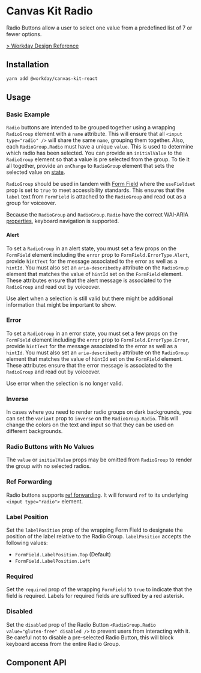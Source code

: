 


<Meta title="Preview/Inputs/Radio" component={RadioGroup} />

# Canvas Kit Radio

Radio Buttons allow a user to select one value from a predefined list of 7 or fewer options.

[> Workday Design Reference](https://design.workday.com/components/inputs/radio-buttons)

## Installation

```sh
yarn add @workday/canvas-kit-react
```

## Usage

### Basic Example

`Radio` buttons are intended to be grouped together using a wrapping `RadioGroup` element with a
`name` attribute. This will ensure that all `<input type="radio" />` will share the same `name`,
grouping them together. Also, each `RadioGroup.Radio` must have a unique `value`. This is used to
determine which radio has been selected. You can provide an `initialValue` to the `RadioGroup`
element so that a value is pre selected from the group. To tie it all together, provide an
`onChange` to `RadioGroup` element that sets the selected value on
[state](https://react.dev/learn/state-a-components-memory).

`RadioGroup` should be used in tandem with [Form Field](/components/inputs/form-field/) where the
`useFieldset` prop is set to `true` to meet accessibility standards. This ensures that the `label`
text from `FormField` is attached to the `RadioGroup` and read out as a group for voiceover.

<ExampleCodeBlock code={Basic} />

Because the `RadioGroup` and `RadioGroup.Radio` have the correct WAI-ARIA
[properties](https://developer.mozilla.org/en-US/docs/Web/Accessibility/ARIA/Roles/radiogroup_role#associated_wai-aria_roles_states_and_properties),
keyboard navigation is supported.

#### Alert

To set a `RadioGroup` in an alert state, you must set a few props on the `FormField` element
including the `error` prop to `FormField.ErrorType.Alert`, provide `hintText` for the message
associated to the error as well as a `hintId`. You must also set an `aria-describedby` attribute on
the `RadioGroup` element that matches the value of `hintId` set on the `FormField` element. These
attributes ensure that the alert message is associated to the `RadioGroup` and read out by
voiceover.

Use alert when a selection is still valid but there might be additional information that might be
important to show.

<ExampleCodeBlock code={Alert} />

### Error

To set a `RadioGroup` in an error state, you must set a few props on the `FormField` element
including the `error` prop to `FormField.ErrorType.Error`, provide `hintText` for the message
associated to the error as well as a `hintId`. You must also set an `aria-describedby` attribute on
the `RadioGroup` element that matches the value of `hintId` set on the `FormField` element. These
attributes ensure that the error message is associated to the `RadioGroup` and read out by
voiceover.

Use error when the selection is no longer valid.

<ExampleCodeBlock code={Error} />

### Inverse

In cases where you need to render radio groups on dark backgrounds, you can set the `variant` prop
to `inverse` on the `RadioGroup.Radio`. This will change the colors on the text and input so that
they can be used on different backgrounds.

<ExampleCodeBlock code={Inverse} />

### Radio Buttons with No Values

The `value` or `initialValue` props may be omitted from `RadioGroup` to render the group with no
selected radios.

<ExampleCodeBlock code={NoValue} />

### Ref Forwarding

Radio buttons supports [ref forwarding](https://reactjs.org/docs/forwarding-refs.html). It will
forward `ref` to its underlying `<input type="radio">` element.

<ExampleCodeBlock code={RefForwarding} />

### Label Position

Set the `labelPosition` prop of the wrapping Form Field to designate the position of the label
relative to the Radio Group. `labelPosition` accepts the following values:

- `FormField.LabelPosition.Top` (Default)
- `FormField.LabelPosition.Left`

<ExampleCodeBlock code={LabelPosition} />

### Required

Set the `required` prop of the wrapping `FormField` to `true` to indicate that the field is
required. Labels for required fields are suffixed by a red asterisk.

<ExampleCodeBlock code={Required} />

### Disabled

Set the `disabled` prop of the Radio Button `<RadioGroup.Radio value="gluten-free" disabled />` to
prevent users from interacting with it. Be careful not to disable a pre-selected Radio Button, this
will block keyboard access from the entire Radio Group.

<ExampleCodeBlock code={Disabled} />

## Component API

<SymbolDoc name="RadioGroup" fileName="/preview-react/" />
